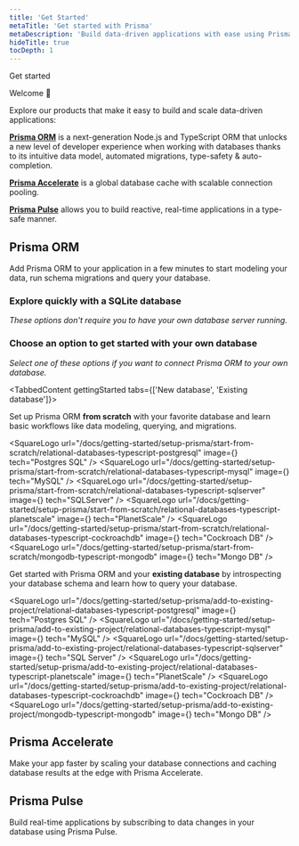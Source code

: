```yaml
---
title: 'Get Started'
metaTitle: 'Get started with Prisma'
metaDescription: 'Build data-driven applications with ease using Prisma ORM, add connection pooling or global caching with Prisma Accelerate or subscribe to database changes in real-time with Prisma Pulse.'
hideTitle: true
tocDepth: 1
---
```


<TopBlock>

<BorderBox>

<BoxTitle>Get started</BoxTitle>

Welcome 👋

Explore our products that make it easy to build and scale data-driven applications:

[**<Database />Prisma ORM**](/orm/overview/introduction/what-is-prisma) is a next-generation Node.js and TypeScript ORM that unlocks a new level of developer experience when working with databases thanks to its intuitive data model, automated migrations, type-safety & auto-completion.

[**<Bolt />Prisma Accelerate**](/accelerate/what-is-accelerate) is a global database cache with scalable connection pooling.

[**<SignalStream />Prisma Pulse**](/pulse/what-is-pulse) allows you to build reactive, real-time applications in a type-safe manner.

</BorderBox>

</TopBlock>

## <Database color="#5A67D8" width="21" height="24" /> Prisma ORM

Add Prisma ORM to your application in a few minutes to start modeling your data, run schema migrations and query your database.

### Explore quickly with a SQLite database

_These options don't require you to have your own database server running._

<Grid>
  <LinkCard
    icon="fa-solid fa-rabbit-running"
    title="Quickstart"
    desc="Set up Prisma ORM from scratch with a SQLite database in 5 minutes."
    link="/docs/getting-started/quickstart"
  />
  <LinkCard
    icon="fa-brands fa-github"
    title="Examples"
    desc="Explore our ready-to-run examples with your favorite frameworks and libraries."
    link="https://github.com/prisma/prisma-examples/"
  />
</Grid>

### Choose an option to get started with your own database

_Select one of these options if you want to connect Prisma ORM to your own database._

<TabbedContent gettingStarted tabs={['New database', 'Existing database']}>
  <tab>
    <Tab>
      <p>
        Set up Prisma ORM <b>from scratch</b> with your favorite database and
        learn basic workflows like data modeling, querying, and migrations.
      </p>
      <List>
        <SquareLogo
          url="/docs/getting-started/setup-prisma/start-from-scratch/relational-databases-typescript-postgresql"
          image={<PostgresSQLSimple />}
          tech="Postgres SQL"
        />
        <SquareLogo
          url="/docs/getting-started/setup-prisma/start-from-scratch/relational-databases-typescript-mysql"
          image={<MySQLSimple />}
          tech="MySQL"
        />
        <SquareLogo
          url="/docs/getting-started/setup-prisma/start-from-scratch/relational-databases-typescript-sqlserver"
          image={<SQLServer />}
          tech="SQLServer"
        />
        <SquareLogo
          url="/docs/getting-started/setup-prisma/start-from-scratch/relational-databases-typescript-planetscale"
          image={<PlanetScale />}
          tech="PlanetScale"
        />
        <SquareLogo
          url="/docs/getting-started/setup-prisma/start-from-scratch/relational-databases-typescript-cockroachdb"
          image={<CockroachDBgradient />}
          tech="Cockroach DB"
        />
        <SquareLogo
          url="/docs/getting-started/setup-prisma/start-from-scratch/mongodb-typescript-mongodb"
          image={<MongoDBSimple />}
          tech="Mongo DB"
        />
      </List>
    </Tab>
  </tab>
  <tab>
    <Tab>
      <p>
        Get started with Prisma ORM and your <b>existing database</b> by
        introspecting your database schema and learn how to query your database.
      </p>
      <List>
        <SquareLogo
          url="/docs/getting-started/setup-prisma/add-to-existing-project/relational-databases-typescript-postgresql"
          image={<PostgresSQLSimple />}
          tech="Postgres SQL"
        />
        <SquareLogo
          url="/docs/getting-started/setup-prisma/add-to-existing-project/relational-databases-typescript-mysql"
          image={<MySQLSimple />}
          tech="MySQL"
        />
        <SquareLogo
          url="/docs/getting-started/setup-prisma/add-to-existing-project/relational-databases-typescript-sqlserver"
          image={<SQLServer />}
          tech="SQL Server"
        />
        <SquareLogo
          url="/docs/getting-started/setup-prisma/add-to-existing-project/relational-databases-typescript-planetscale"
          image={<PlanetScale />}
          tech="PlanetScale"
        />
        <SquareLogo
          url="/docs/getting-started/setup-prisma/add-to-existing-project/relational-databases-typescript-cockroachdb"
          image={<CockroachDBgradient />}
          tech="Cockroach DB"
        />
        <SquareLogo
          url="/docs/getting-started/setup-prisma/add-to-existing-project/mongodb-typescript-mongodb"
          image={<MongoDBSimple />}
          tech="Mongo DB"
        />
      </List>
    </Tab>
  </tab>
</TabbedContent>

## <Bolt color="#16A394" width="21" height="24" /> Prisma Accelerate

Make your app faster by scaling your database connections and caching database results at the edge with Prisma Accelerate.

<Grid>
  <LinkCard
    icon="fa-solid fa-arrow-right"
    title="Get started"
    desc="Add Accelerate to your app to use global database caching & connection pooling."
    link="/accelerate/getting-started"
  />
  <LinkCard
    icon="fa-brands fa-github"
    title="Speed Test"
    desc="Run the speed test to see how Prisma Accelerate can make your app faster."
    link="https://accelerate-speed-test.prisma.io/"
  />
</Grid>

## <SignalStream color="#16A394" width="27" height="24" /> Prisma Pulse

Build real-time applications by subscribing to data changes in your database using Prisma Pulse.

<Grid>
  <LinkCard
    icon="fa-solid fa-arrow-right"
    title="Get started"
    desc="Add Pulse to your app to subscribe to real-time updates from your database."
    link="/pulse/getting-started"
  />
</Grid>

